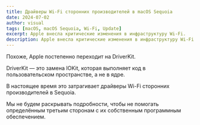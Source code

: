 ---
title: Драйверы Wi-Fi сторонних производителей в macOS Sequoia
date: 2024-07-02
author: visual
tags: [macOS, macOS Sequoia, Wi-Fi, Update]
excerpt: Apple внесла критические изменения в инфраструктуру Wi-Fi.
description: Apple внесла критические изменения в инфраструктуру Wi-Fi.
---

Похоже, Apple постепенно переходит на DriverKit.

DriverKit — это замена IOKit, которая выполняет код в пользовательском пространстве, а не в ядре.

В настоящее время это затрагивает драйверы Wi-Fi сторонних производителей в Sequoia.

Мы не будем раскрывать подробности, чтобы не помогать определённым третьим сторонам с их собственным программным обеспечением.
